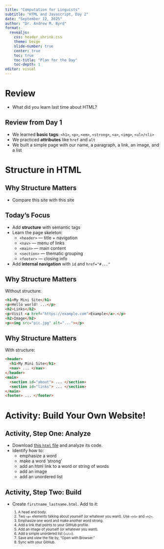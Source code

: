 ```yaml
---
title: "Computation for Linguists"
subtitle: "HTML and Javascript, Day 2"
date: "September 12, 2025"
author: "Dr. Andrew M. Byrd"
format:
  revealjs:
    css: header_shrink.css
    theme: beige
    slide-number: true
    center: true
    toc: true
    toc-title: "Plan for the Day"
    toc-depth: 1
editor: visual
---
```


# Review

-   What did you learn last time about HTML?


## Review from Day 1
- We learned **basic tags**: `<h1>`, `<p>`, `<em>`, `<strong>`, `<a>`, `<img>`, `<ul>/<li>`
- We practiced **attributes** like `href` and `alt`
- We built a simple page with our name, a paragraph, a link, an image, and a list

# Structure in HTML

## Why Structure Matters

-   Compare this site with this site

## Today’s Focus
- Add **structure** with semantic tags
- Learn the page skeleton:
  - `<header>` — title + navigation
  - `<nav>` — menu of links
  - `<main>` — main content
  - `<section>` — thematic grouping
  - `<footer>` — closing info
- Add **internal navigation** with `id` and `href="#..."`

## Why Structure Matters
Without structure:
```html
<h1>My Mini Site</h1>
<p>Hello world! ...</p>
<h2>Links</h2>
<p>Visit <a href="https://example.com">Example</a>.</p>
<h2>Image</h2>
<p><img src="pic.jpg" alt="..."></p>
```

## Why Structure Matters
With structure:
```html
<header>
  <h1>My Mini Site</h1>
  <nav> ... </nav>
</header>
<main>
  <section id="about"> ... </section>
  <section id="links"> ... </section>
</main>
<footer> ... </footer>
```

# Activity: Build Your Own Website!

## Activity, Step One: Analyze

-   Download <a href="7_mock_site.html" download>this `html` file</a> and analyze its code.
-   Identify how to:
    -   emphasize a word
    -   make a word 'strong'
    -   add an html link to a word or string of words
    -   add an image
    -   add an unordered list

## Activity, Step Two: Build

-   Create `firstname_lastname.html`. Add to it: <span style="font-size:80%;">
    1.  A head and body.
    2.  Two `<p>` elements talking about yourself (or whatever you want). Use `<h1>` and `<h2>`.
    3.  Emphasize one word and make another word strong.
    4.  Add a link that points to your GitHub profile.
    5.  Add an image of yourself (or whatever you want).
    6.  Add a simple unordered list (`<ul>`).
    7.  Save and view the file by, "Open with Browser."
    8.  Sync with your GitHub. </span>
